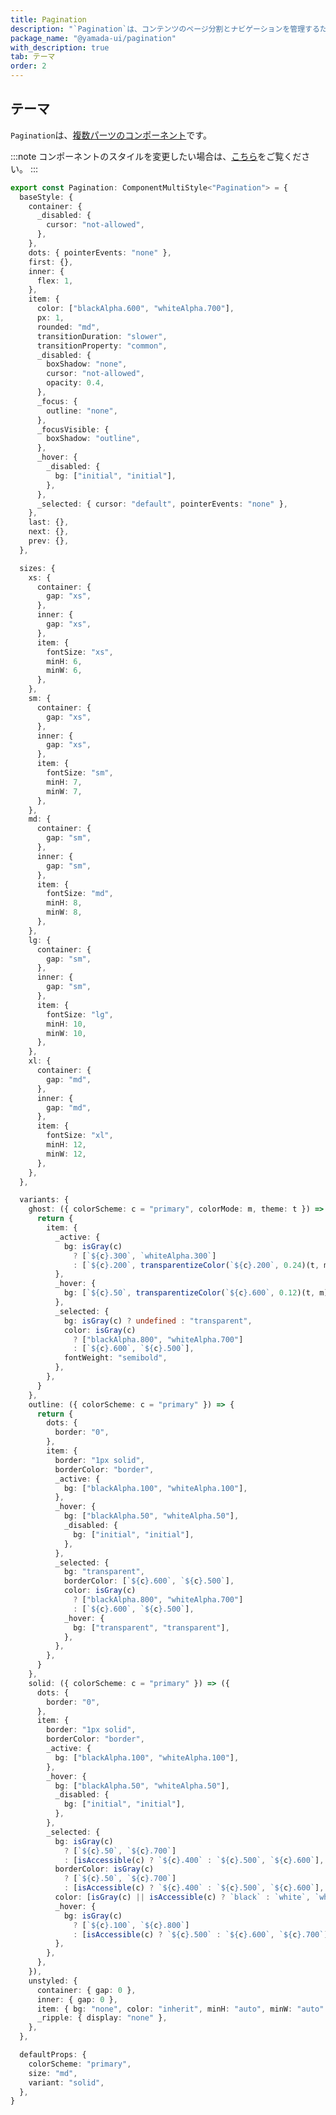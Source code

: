 ```yaml
---
title: Pagination
description: "`Pagination`は、コンテンツのページ分割とナビゲーションを管理するためのコンポーネントです。"
package_name: "@yamada-ui/pagination"
with_description: true
tab: テーマ
order: 2
---
```


## テーマ

`Pagination`は、[複数パーツのコンポーネント](/styled-system/theming/component-styles#複数パーツのコンポーネント)です。

:::note
コンポーネントのスタイルを変更したい場合は、[こちら](/styled-system/theming/customize-theme#コンポーネントのスタイルを変更する)をご覧ください。
:::

```ts
export const Pagination: ComponentMultiStyle<"Pagination"> = {
  baseStyle: {
    container: {
      _disabled: {
        cursor: "not-allowed",
      },
    },
    dots: { pointerEvents: "none" },
    first: {},
    inner: {
      flex: 1,
    },
    item: {
      color: ["blackAlpha.600", "whiteAlpha.700"],
      px: 1,
      rounded: "md",
      transitionDuration: "slower",
      transitionProperty: "common",
      _disabled: {
        boxShadow: "none",
        cursor: "not-allowed",
        opacity: 0.4,
      },
      _focus: {
        outline: "none",
      },
      _focusVisible: {
        boxShadow: "outline",
      },
      _hover: {
        _disabled: {
          bg: ["initial", "initial"],
        },
      },
      _selected: { cursor: "default", pointerEvents: "none" },
    },
    last: {},
    next: {},
    prev: {},
  },

  sizes: {
    xs: {
      container: {
        gap: "xs",
      },
      inner: {
        gap: "xs",
      },
      item: {
        fontSize: "xs",
        minH: 6,
        minW: 6,
      },
    },
    sm: {
      container: {
        gap: "xs",
      },
      inner: {
        gap: "xs",
      },
      item: {
        fontSize: "sm",
        minH: 7,
        minW: 7,
      },
    },
    md: {
      container: {
        gap: "sm",
      },
      inner: {
        gap: "sm",
      },
      item: {
        fontSize: "md",
        minH: 8,
        minW: 8,
      },
    },
    lg: {
      container: {
        gap: "sm",
      },
      inner: {
        gap: "sm",
      },
      item: {
        fontSize: "lg",
        minH: 10,
        minW: 10,
      },
    },
    xl: {
      container: {
        gap: "md",
      },
      inner: {
        gap: "md",
      },
      item: {
        fontSize: "xl",
        minH: 12,
        minW: 12,
      },
    },
  },

  variants: {
    ghost: ({ colorScheme: c = "primary", colorMode: m, theme: t }) => {
      return {
        item: {
          _active: {
            bg: isGray(c)
              ? [`${c}.300`, `whiteAlpha.300`]
              : [`${c}.200`, transparentizeColor(`${c}.200`, 0.24)(t, m)],
          },
          _hover: {
            bg: [`${c}.50`, transparentizeColor(`${c}.600`, 0.12)(t, m)],
          },
          _selected: {
            bg: isGray(c) ? undefined : "transparent",
            color: isGray(c)
              ? ["blackAlpha.800", "whiteAlpha.700"]
              : [`${c}.600`, `${c}.500`],
            fontWeight: "semibold",
          },
        },
      }
    },
    outline: ({ colorScheme: c = "primary" }) => {
      return {
        dots: {
          border: "0",
        },
        item: {
          border: "1px solid",
          borderColor: "border",
          _active: {
            bg: ["blackAlpha.100", "whiteAlpha.100"],
          },
          _hover: {
            bg: ["blackAlpha.50", "whiteAlpha.50"],
            _disabled: {
              bg: ["initial", "initial"],
            },
          },
          _selected: {
            bg: "transparent",
            borderColor: [`${c}.600`, `${c}.500`],
            color: isGray(c)
              ? ["blackAlpha.800", "whiteAlpha.700"]
              : [`${c}.600`, `${c}.500`],
            _hover: {
              bg: ["transparent", "transparent"],
            },
          },
        },
      }
    },
    solid: ({ colorScheme: c = "primary" }) => ({
      dots: {
        border: "0",
      },
      item: {
        border: "1px solid",
        borderColor: "border",
        _active: {
          bg: ["blackAlpha.100", "whiteAlpha.100"],
        },
        _hover: {
          bg: ["blackAlpha.50", "whiteAlpha.50"],
          _disabled: {
            bg: ["initial", "initial"],
          },
        },
        _selected: {
          bg: isGray(c)
            ? [`${c}.50`, `${c}.700`]
            : [isAccessible(c) ? `${c}.400` : `${c}.500`, `${c}.600`],
          borderColor: isGray(c)
            ? [`${c}.50`, `${c}.700`]
            : [isAccessible(c) ? `${c}.400` : `${c}.500`, `${c}.600`],
          color: [isGray(c) || isAccessible(c) ? `black` : `white`, `white`],
          _hover: {
            bg: isGray(c)
              ? [`${c}.100`, `${c}.800`]
              : [isAccessible(c) ? `${c}.500` : `${c}.600`, `${c}.700`],
          },
        },
      },
    }),
    unstyled: {
      container: { gap: 0 },
      inner: { gap: 0 },
      item: { bg: "none", color: "inherit", minH: "auto", minW: "auto" },
      _ripple: { display: "none" },
    },
  },

  defaultProps: {
    colorScheme: "primary",
    size: "md",
    variant: "solid",
  },
}
```
